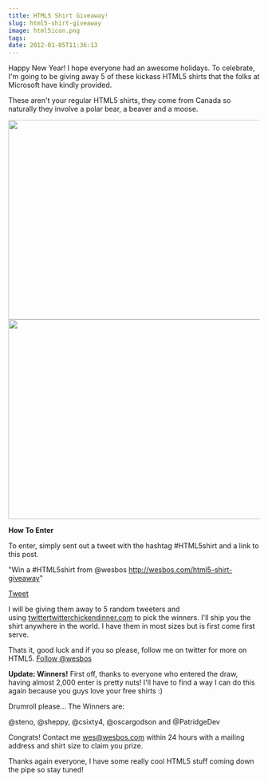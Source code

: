 ```yaml
---
title: HTML5 Shirt Giveaway!
slug: html5-shirt-giveaway
image: html5icon.png
tags: 
date: 2012-01-05T11:36:13
---
```


Happy New Year! I hope everyone had an awesome holidays. To celebrate, I'm going to be giving away 5 of these kickass HTML5 shirts that the folks at Microsoft have kindly provided.

These aren't your regular HTML5 shirts, they come from Canada so naturally they involve a polar bear, a beaver and a moose.

<img class="aligncenter size-full wp-image-472" title="html53" src="html53.png" alt="" width="650" height="400" /><img class="aligncenter size-full wp-image-474" title="html2" src="html21.png" alt="" width="650" height="400" />

<strong>How To Enter</strong>

To enter, simply sent out a tweet with the hashtag #HTML5shirt and a link to this post.

"Win a #HTML5shirt from @wesbos http://wesbos.com/html5-shirt-giveaway"

<a href="https://twitter.com/share" class="twitter-share-button" data-url="http://wesbos.com/html5-shirt-giveaway/" data-text="Win a #HTML5shirt from @wesbos" data-size="large" data-related="wesbos">Tweet</a>

I will be giving them away to 5 random tweeters and using <a href="http://twittertwitterchickendinner.com" target="_blank">twittertwitterchickendinner.com</a> to pick the winners. I'll ship you the shirt anywhere in the world. I have them in most sizes but is first come first serve.

Thats it, good luck and if you so please, follow me on twitter for more on HTML5. <a href="https://twitter.com/wesbos" class="twitter-follow-button" data-show-count="false">Follow @wesbos</a>

<strong>Update: Winners!</strong>
First off, thanks to everyone who entered the draw, having almost 2,000 enter is pretty nuts! I'll have to find a way I can do this again because you guys love your free shirts :)

Drumroll please... The Winners are: 

@steno, @sheppy, @csixty4, @oscargodson and @PatridgeDev

Congrats! Contact me wes@wesbos.com within 24 hours with a mailing address and shirt size to claim you prize.

Thanks again everyone, I have some really cool HTML5 stuff coming down the pipe so stay tuned!
